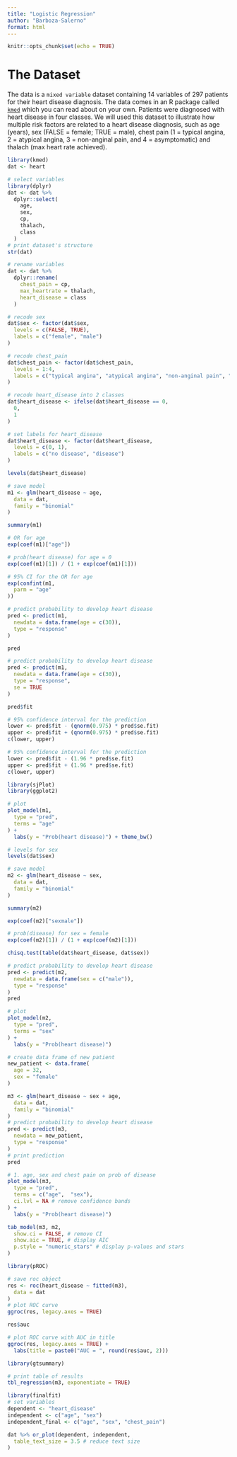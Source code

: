 ```yaml
---
title: "Logistic Regression"
author: "Barboza-Salerno"
format: html
---
```


```r
knitr::opts_chunk$set(echo = TRUE)
```

# The Dataset
The data is a `mixed variable` dataset containing 14 variables of 297 patients for their heart disease diagnosis. The data comes in an R package called [`kmed`](https://search.r-project.org/CRAN/refmans/kmed/html/heart.html) which you can read about on your own. Patients were diagnosed with heart disease in four classes. We will used this dataset to illustrate how multiple risk factors are related to a heart disease diagnosis, such as age (years), sex (FALSE = female; TRUE = male), chest pain (1 = typical angina, 2 = atypical angina, 3 = non-anginal pain, and 4 = asymptomatic) and thalach (max heart rate achieved).

```r
library(kmed)
dat <- heart
```

```r
# select variables
library(dplyr)
dat <- dat %>%
  dplyr::select(
    age,
    sex,
    cp,
    thalach,
    class
  )
# print dataset's structure
str(dat)
```

```r
# rename variables
dat <- dat %>%
  dplyr::rename(
    chest_pain = cp,
    max_heartrate = thalach,
    heart_disease = class
  )
```

```r
# recode sex
dat$sex <- factor(dat$sex,
  levels = c(FALSE, TRUE),
  labels = c("female", "male")
)
```

```r
# recode chest_pain
dat$chest_pain <- factor(dat$chest_pain,
  levels = 1:4,
  labels = c("typical angina", "atypical angina", "non-anginal pain", "asymptomatic")
)
```

```r
# recode heart_disease into 2 classes
dat$heart_disease <- ifelse(dat$heart_disease == 0,
  0,
  1
)
```

```r
# set labels for heart_disease
dat$heart_disease <- factor(dat$heart_disease,
  levels = c(0, 1),
  labels = c("no disease", "disease")
)
```

```r
levels(dat$heart_disease)
```

```r
# save model
m1 <- glm(heart_disease ~ age,
  data = dat,
  family = "binomial"
)
```

```r
summary(m1)
```

```r
# OR for age
exp(coef(m1)["age"])
```

```r
# prob(heart disease) for age = 0
exp(coef(m1)[1]) / (1 + exp(coef(m1)[1]))
```

```r
# 95% CI for the OR for age
exp(confint(m1,
  parm = "age"
))
```
```r
# predict probability to develop heart disease
pred <- predict(m1,
  newdata = data.frame(age = c(30)),
  type = "response"
)
```

```r
pred
```

```r
# predict probability to develop heart disease
pred <- predict(m1,
  newdata = data.frame(age = c(30)),
  type = "response",
  se = TRUE
)
```


```r
pred$fit
```
```r
# 95% confidence interval for the prediction
lower <- pred$fit - (qnorm(0.975) * pred$se.fit)
upper <- pred$fit + (qnorm(0.975) * pred$se.fit)
c(lower, upper)
```
```r
# 95% confidence interval for the prediction
lower <- pred$fit - (1.96 * pred$se.fit)
upper <- pred$fit + (1.96 * pred$se.fit)
c(lower, upper)
```
```r
library(sjPlot)
library(ggplot2)
```

```r
# plot
plot_model(m1,
  type = "pred",
  terms = "age"
) +
  labs(y = "Prob(heart disease)") + theme_bw()
```

```r
# levels for sex
levels(dat$sex)
```

```r
# save model
m2 <- glm(heart_disease ~ sex,
  data = dat,
  family = "binomial"
)
```

```r
summary(m2)
```

```r
exp(coef(m2)["sexmale"])
```

```r
# prob(disease) for sex = female
exp(coef(m2)[1]) / (1 + exp(coef(m2)[1]))
```

```r
chisq.test(table(dat$heart_disease, dat$sex))
```
```r
# predict probability to develop heart disease
pred <- predict(m2,
  newdata = data.frame(sex = c("male")),
  type = "response"
)
pred
```
```r
# plot
plot_model(m2,
  type = "pred",
  terms = "sex"
) +
  labs(y = "Prob(heart disease)")
```

```r
# create data frame of new patient
new_patient <- data.frame(
  age = 32,
  sex = "female"
)
```

```r
m3 <- glm(heart_disease ~ sex + age,
  data = dat,
  family = "binomial"
)
# predict probability to develop heart disease
pred <- predict(m3,
  newdata = new_patient,
  type = "response"
)
# print prediction
pred
```
```r
# 1. age, sex and chest pain on prob of disease
plot_model(m3,
  type = "pred",
  terms = c("age",  "sex"),
  ci.lvl = NA # remove confidence bands
) +
  labs(y = "Prob(heart disease)")
```

```r
tab_model(m3, m2,
  show.ci = FALSE, # remove CI
  show.aic = TRUE, # display AIC
  p.style = "numeric_stars" # display p-values and stars
)
```

```r
library(pROC)
```

```r
# save roc object
res <- roc(heart_disease ~ fitted(m3),
  data = dat
)
# plot ROC curve
ggroc(res, legacy.axes = TRUE)
```

```r
res$auc
```

```r
# plot ROC curve with AUC in title
ggroc(res, legacy.axes = TRUE) +
  labs(title = paste0("AUC = ", round(res$auc, 2)))
```
```r
library(gtsummary)
```

```r
# print table of results
tbl_regression(m3, exponentiate = TRUE)
```
```r
library(finalfit)
# set variables
dependent <- "heart_disease"
independent <- c("age", "sex")
independent_final <- c("age", "sex", "chest_pain")

dat %>% or_plot(dependent, independent,
  table_text_size = 3.5 # reduce text size
)
```


